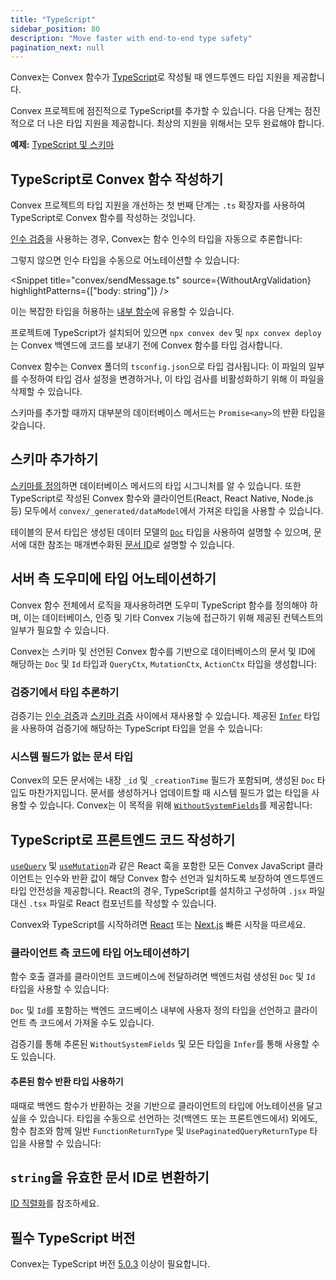 ```yaml
---
title: "TypeScript"
sidebar_position: 80
description: "Move faster with end-to-end type safety"
pagination_next: null
---
```



Convex는 Convex 함수가 [TypeScript](https://www.typescriptlang.org/)로 작성될 때 엔드투엔드 타입 지원을 제공합니다.

Convex 프로젝트에 점진적으로 TypeScript를 추가할 수 있습니다. 다음 단계는 점진적으로 더 나은 타입 지원을 제공합니다. 최상의 지원을 위해서는 모두 완료해야 합니다.

**예제:**
[TypeScript 및 스키마](https://github.com/get-convex/convex-demos/tree/main/typescript)

## TypeScript로 Convex 함수 작성하기

Convex 프로젝트의 타입 지원을 개선하는 첫 번째 단계는 `.ts` 확장자를 사용하여 TypeScript로 Convex 함수를 작성하는 것입니다.

[인수 검증](/functions/validation.mdx)을 사용하는 경우, Convex는 함수 인수의 타입을 자동으로 추론합니다:

<Snippet title="convex/sendMessage.ts" source={ArgValidation} />

그렇지 않으면 인수 타입을 수동으로 어노테이션할 수 있습니다:

<Snippet
  title="convex/sendMessage.ts"
  source={WithoutArgValidation}
  highlightPatterns={["body: string"]}
/>

이는 복잡한 타입을 허용하는 [내부 함수](/functions/internal-functions.mdx)에 유용할 수 있습니다.

프로젝트에 TypeScript가 설치되어 있으면 `npx convex dev` 및 `npx convex deploy`는 Convex 백엔드에 코드를 보내기 전에 Convex 함수를 타입 검사합니다.

Convex 함수는 Convex 폴더의 `tsconfig.json`으로 타입 검사됩니다: 이 파일의 일부를 수정하여 타입 검사 설정을 변경하거나, 이 타입 검사를 비활성화하기 위해 이 파일을 삭제할 수 있습니다.

스키마를 추가할 때까지 대부분의 데이터베이스 메서드는 `Promise<any>`의 반환 타입을 갖습니다.

## 스키마 추가하기

[스키마를 정의](/database/schemas.mdx)하면 데이터베이스 메서드의 타입 시그니처를 알 수 있습니다. 또한 TypeScript로 작성된 Convex 함수와 클라이언트(React, React Native, Node.js 등) 모두에서 `convex/_generated/dataModel`에서 가져온 타입을 사용할 수 있습니다.

테이블의 문서 타입은 생성된 데이터 모델의 [`Doc`](/generated-api/data-model#doc) 타입을 사용하여 설명할 수 있으며, 문서에 대한 참조는 매개변수화된 [문서 ID](/database/document-ids.mdx)로 설명할 수 있습니다.

<Snippet title="convex/messages.ts" source={WithSchema} />

## 서버 측 도우미에 타입 어노테이션하기

Convex 함수 전체에서 로직을 재사용하려면 도우미 TypeScript 함수를 정의해야 하며, 이는 데이터베이스, 인증 및 기타 Convex 기능에 접근하기 위해 제공된 컨텍스트의 일부가 필요할 수 있습니다.

Convex는 스키마 및 선언된 Convex 함수를 기반으로 데이터베이스의 문서 및 ID에 해당하는 `Doc` 및 `Id` 타입과 `QueryCtx`, `MutationCtx`, `ActionCtx` 타입을 생성합니다:

<Snippet title="convex/helpers.ts" source={ContextTypes} />

### 검증기에서 타입 추론하기

검증기는 [인수 검증](/functions/validation.mdx)과 [스키마 검증](/database/schemas.mdx) 사이에서 재사용할 수 있습니다. 제공된 [`Infer`](/api/modules/values#infer) 타입을 사용하여 검증기에 해당하는 TypeScript 타입을 얻을 수 있습니다:

<Snippet title="convex/helpers.ts" source={ValidatorTypes} />

### 시스템 필드가 없는 문서 타입

Convex의 모든 문서에는 내장 `_id` 및 `_creationTime` 필드가 포함되며, 생성된 `Doc` 타입도 마찬가지입니다. 문서를 생성하거나 업데이트할 때 시스템 필드가 없는 타입을 사용할 수 있습니다. Convex는 이 목적을 위해 [`WithoutSystemFields`](/api/modules/server#withoutsystemfields)를 제공합니다:

<Snippet title="convex/helpers.ts" source={SystemFieldsTypes} />

## TypeScript로 프론트엔드 코드 작성하기

[`useQuery`](/api/modules/react#usequery) 및 [`useMutation`](/api/modules/react#usemutation)과 같은 React 훅을 포함한 모든 Convex JavaScript 클라이언트는 인수와 반환 값이 해당 Convex 함수 선언과 일치하도록 보장하여 엔드투엔드 타입 안전성을 제공합니다. React의 경우, TypeScript를 설치하고 구성하여 `.jsx` 파일 대신 `.tsx` 파일로 React 컴포넌트를 작성할 수 있습니다.

Convex와 TypeScript를 시작하려면 [React](/quickstart/react.mdx) 또는 [Next.js](/quickstart/nextjs.mdx) 빠른 시작을 따르세요.

### 클라이언트 측 코드에 타입 어노테이션하기

함수 호출 결과를 클라이언트 코드베이스에 전달하려면 백엔드처럼 생성된 `Doc` 및 `Id` 타입을 사용할 수 있습니다:

<Snippet title="src/App.tsx" source={ClientDatabaseTypes} />

`Doc` 및 `Id`를 포함하는 백엔드 코드베이스 내부에 사용자 정의 타입을 선언하고 클라이언트 측 코드에서 가져올 수도 있습니다.

검증기를 통해 추론된 `WithoutSystemFields` 및 모든 타입을 `Infer`를 통해 사용할 수도 있습니다.

#### 추론된 함수 반환 타입 사용하기

때때로 백엔드 함수가 반환하는 것을 기반으로 클라이언트의 타입에 어노테이션을 달고 싶을 수 있습니다. 타입을 수동으로 선언하는 것(백엔드 또는 프론트엔드에서) 외에도, 함수 참조와 함께 일반 `FunctionReturnType` 및 `UsePaginatedQueryReturnType` 타입을 사용할 수 있습니다:

<Snippet title="src/Components.tsx" source={FunctionReturnTypes} />

## `string`을 유효한 문서 ID로 변환하기

[ID 직렬화](/database/document-ids.mdx#serializing-ids)를 참조하세요.

## 필수 TypeScript 버전

Convex는 TypeScript 버전 [5.0.3](https://www.npmjs.com/package/typescript/v/5.0.3) 이상이 필요합니다.

<StackPosts query="types" />
